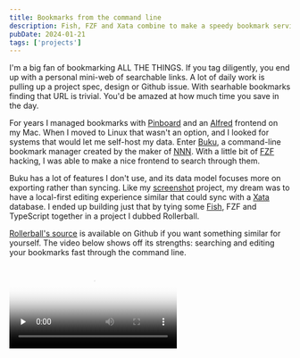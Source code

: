 ```yaml
---
title: Bookmarks from the command line
description: Fish, FZF and Xata combine to make a speedy bookmark service
pubDate: 2024-01-21
tags: ['projects']
---
```


I'm a big fan of bookmarking ALL THE THINGS. If you tag diligently, you end up with a personal mini-web of searchable links. A lot of daily work is pulling up a project spec, design or Github issue. With searhable bookmarks finding that URL is trivial. You'd be amazed at how much time you save in the day.

For years I managed bookmarks with [Pinboard](https://pinboard.in/) and an [Alfred](https://www.alfredapp.com/) frontend on my Mac. When I moved to Linux that wasn't an option, and I looked for systems that would let me self-host my data. Enter [Buku](https://github.com/jarun/buku), a command-line bookmark manager created by the maker of [NNN](https://github.com/jarun/nnn). With a little bit of [FZF](https://github.com/junegunn/fzf) hacking, I was able to make a nice frontend to search through them.

Buku has a lot of features I don't use, and its data model focuses more on exporting rather than syncing. Like my [screenshot](/posts/screenshot-app) project, my dream was to have a local-first editing experience similar that could sync with a [Xata](https://xata.io) database. I ended up building just that by tying some [Fish](https://fishshell.com/), FZF and TypeScript together in a project I dubbed Rollerball.

[Rollerball's source](https://github.com/snide/rollerball) is available on Github if you want something similar for yourself. The video below shows off its strengths: searching and editing your bookmarks fast through the command line.

<video controls preload="none" poster="https://files.davesnider.com/2024OCT/rZR3QNX3kc6hOl7C.jpg">
  <source src="https://files.davesnider.com/2024OCT/dzLFn1xcT9oPwCKD.mp4" type="video/mp4" />
</video>
